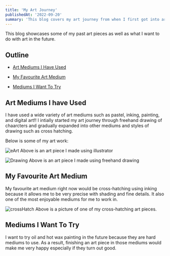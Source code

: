 ```yaml
---
title: 'My Art Journey'
publishedAt: '2022-09-20'
summary: 'This blog covers my art journey from when I first got into art to what I have accomplished so far and where I want to expand my art skills'
---
```


This blog showcases some of my past art pieces as well as what I want to do with art in the future.

## Outline
- [Art Mediums I Have Used](#art-mediums-i-have-used)

- [My Favourite Art Medium](#my-favourite-art-medium)

- [Mediums I Want To Try](#mediums-i-want-to-try)

## Art Mediums I have Used 

I have used a wide variety of art mediums such as pastel, inking, painting, and digital art!! I intially started my art journey through freehand drawing of chaarcters and gradually expanded into other mediums and styles of drawing such as cross hatching.

Below is some of my art work:

![eArt](../images/eArt.png)
Above is an art piece I made using illustrator

![Drawing](../images/drawing.png)
Above is an art piece I made using freehand drawing

## My Favourite Art Medium

My favourite art medium right now would be cross-hatching using inking because it allows me to be very precise with shading and fine details. It also one of the most enjoyable mediums for me to work in.

![crossHatch](../images/cross-hatch.png)
Above is a picture of one of my cross-hatching art pieces.

## Mediums I Want To Try

I want to try oil and hot wax painting in the future because they are hard mediums to use. As a result, finishing an art piece in those mediums would make me very happy especially if they turn out good.